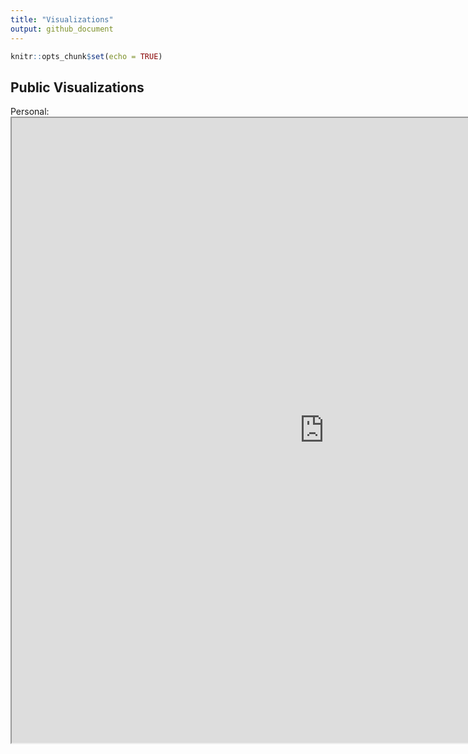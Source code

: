 ```yaml
---
title: "Visualizations"
output: github_document
---
```


```r
knitr::opts_chunk$set(echo = TRUE)
```

## Public Visualizations



Personal:
<iframe align = "center" width = "1000" height = "1000" src="https://public.tableau.com/profile/poldham#!/vizhome/MySecretPlanforWorldDomination/Historia1?publish=yes"/>

## Look upon my works, ye Mighty, and despair!

### For the USAID ones are no longer funded.

Downloaded images of the public Tableau dashboards I created/managed during my time at USAID Data Services.

**Digital Ecosystem Country Assessment (DECA) Dashboard:** I created the Monitoring, Evaluation, and Learning tab, which monitored selected indicators of digital growth across countries with available data. I created a graph comparing the indicators between base years and available years selected by the user. Countries receiving USAID assistance are marked, and countries by region are highlighted by color.

Active Mobile Money Agent Outlets (Per 100,000 Adults), Base Year 2017:
![DECA 1](images/DECA 1.png)


